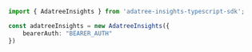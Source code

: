 ```typescript index.ts
import { AdatreeInsights } from 'adatree-insights-typescript-sdk';

const adatreeInsights = new AdatreeInsights({
    bearerAuth: "BEARER_AUTH"
})
```